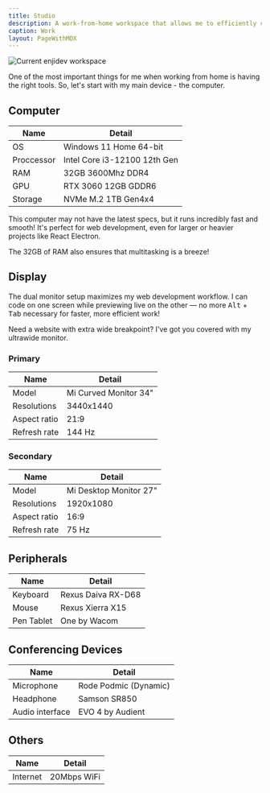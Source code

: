 ```yaml
---
title: Studio
description: A work-from-home workspace that allows me to efficiently complete most tasks.
caption: Work
layout: PageWithMDX
---
```



<Image
  src="/assets/images/current-workspace.jpg"
  alt="Current enjidev workspace"
  width={2048}
  height={846}
/>

One of the most important things for me when working from home is having the right tools. So, let's start with my main device - the computer.

## Computer

| Name       | Detail                       |
| ---------- | ---------------------------- |
| OS         | Windows 11 Home 64-bit       |
| Proccessor | Intel Core i3-12100 12th Gen |
| RAM        | 32GB 3600Mhz DDR4            |
| GPU        | RTX 3060 12GB GDDR6          |
| Storage    | NVMe M.2 1TB Gen4x4          |

This computer may not have the latest specs, but it runs incredibly fast and smooth! It's perfect for web development, even for larger or heavier projects like React Electron.

The 32GB of RAM also ensures that multitasking is a breeze!

## Display

The dual monitor setup maximizes my web development workflow. I can code on one screen while previewing live on the other — no more <span class="text-xs"><Kbd>Alt</Kbd> + <Kbd>Tab</Kbd></span> necessary for faster, more efficient work!

Need a website with extra wide breakpoint? I've got you covered with my ultrawide monitor.

### Primary

| Name         | Detail                |
| ------------ | --------------------- |
| Model        | Mi Curved Monitor 34" |
| Resolutions  | 3440x1440             |
| Aspect ratio | 21:9                  |
| Refresh rate | 144 Hz                |

### Secondary

| Name         | Detail                 |
| ------------ | ---------------------- |
| Model        | Mi Desktop Monitor 27" |
| Resolutions  | 1920x1080              |
| Aspect ratio | 16:9                   |
| Refresh rate | 75 Hz                  |

## Peripherals

| Name       | Detail             |
| ---------- | ------------------ |
| Keyboard   | Rexus Daiva RX-D68 |
| Mouse      | Rexus Xierra X15   |
| Pen Tablet | One by Wacom       |

## Conferencing Devices

| Name            | Detail                |
| --------------- | --------------------- |
| Microphone      | Rode Podmic (Dynamic) |
| Headphone       | Samson SR850          |
| Audio interface | EVO 4 by Audient      |

## Others

| Name     | Detail      |
| -------- | ----------- |
| Internet | 20Mbps WiFi |
